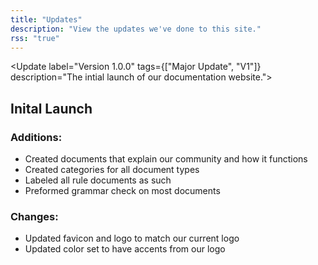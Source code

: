 ```yaml
---
title: "Updates"
description: "View the updates we've done to this site."
rss: "true"
---
```


<Update label="Version 1.0.0" tags={["Major Update", "V1"]} description="The intial launch of our documentation website.">
  ## Inital Launch

  ### Additions:

  - Created documents that explain our community and how it functions
  - Created categories for all document types
  - Labeled all rule documents as such
  - Preformed grammar check on most documents

  ### Changes:

  - Updated favicon and logo to match our current logo
  - Updated color set to have accents from our logo
</Update>